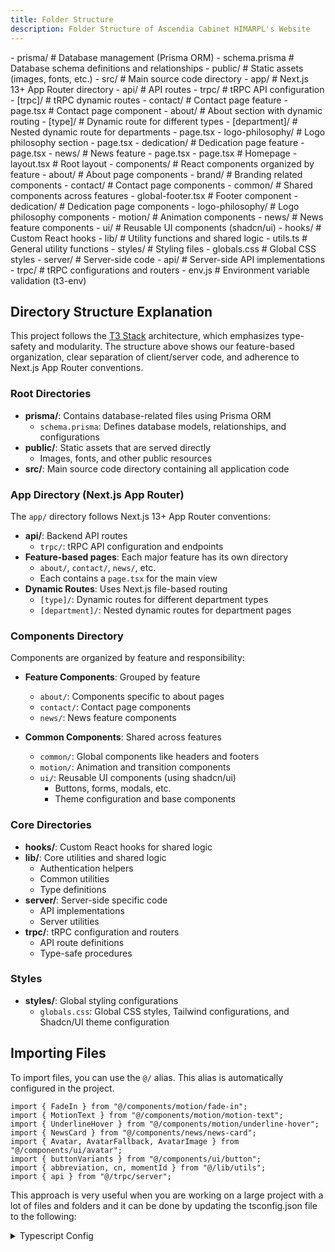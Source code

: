 ```yaml
---
title: Folder Structure
description: Folder Structure of Ascendia Cabinet HIMARPL's Website
---
```



<FileTree>
- prisma/ # Database management (Prisma ORM)
  - schema.prisma # Database schema definitions and relationships
- public/ # Static assets (images, fonts, etc.)
- src/ # Main source code directory
  - app/ # Next.js 13+ App Router directory
    - api/ # API routes
      - trpc/ # tRPC API configuration
        - [trpc]/ # tRPC dynamic routes
    - contact/ # Contact page feature
      - page.tsx # Contact page component
    - about/ # About section with dynamic routing
      - [type]/ # Dynamic route for different types
        - [department]/ # Nested dynamic route for departments
          - page.tsx
      - logo-philosophy/ # Logo philosophy section
        - page.tsx
    - dedication/ # Dedication page feature
      - page.tsx
    - news/ # News feature
      - page.tsx
    - page.tsx # Homepage
    - layout.tsx # Root layout
  - components/ # React components organized by feature
    - about/ # About page components
    - brand/ # Branding related components
    - contact/ # Contact page components
    - common/ # Shared components across features
      - global-footer.tsx # Footer component
    - dedication/ # Dedication page components
    - logo-philosophy/ # Logo philosophy components
    - motion/ # Animation components
    - news/ # News feature components
    - ui/ # Reusable UI components (shadcn/ui)
  - hooks/ # Custom React hooks
  - lib/ # Utility functions and shared logic
    - utils.ts # General utility functions
  - styles/ # Styling files
    - globals.css # Global CSS styles
  - server/ # Server-side code
    - api/ # Server-side API implementations
  - trpc/ # tRPC configurations and routers
  - env.js # Environment variable validation (t3-env)
</FileTree>

## Directory Structure Explanation

This project follows the [T3 Stack](https://create.t3.gg/) architecture, which emphasizes type-safety and modularity. The structure above shows our feature-based organization, clear separation of client/server code, and adherence to Next.js App Router conventions.

### Root Directories

- **prisma/**: Contains database-related files using Prisma ORM
  - `schema.prisma`: Defines database models, relationships, and configurations
- **public/**: Static assets that are served directly
  - Images, fonts, and other public resources
- **src/**: Main source code directory containing all application code

### App Directory (Next.js App Router)

The `app/` directory follows Next.js 13+ App Router conventions:

- **api/**: Backend API routes
  - `trpc/`: tRPC API configuration and endpoints
- **Feature-based pages**: Each major feature has its own directory
  - `about/`, `contact/`, `news/`, etc.
  - Each contains a `page.tsx` for the main view
- **Dynamic Routes**: Uses Next.js file-based routing
  - `[type]/`: Dynamic routes for different department types
  - `[department]/`: Nested dynamic routes for department pages

### Components Directory

Components are organized by feature and responsibility:

- **Feature Components**: Grouped by feature
  - `about/`: Components specific to about pages
  - `contact/`: Contact page components
  - `news/`: News feature components
  
- **Common Components**: Shared across features
  - `common/`: Global components like headers and footers
  - `motion/`: Animation and transition components
  - `ui/`: Reusable UI components (using shadcn/ui)
    - Buttons, forms, modals, etc.
    - Theme configuration and base components

### Core Directories

- **hooks/**: Custom React hooks for shared logic
- **lib/**: Core utilities and shared logic
  - Authentication helpers
  - Common utilities
  - Type definitions
- **server/**: Server-side specific code
  - API implementations
  - Server utilities
- **trpc/**: tRPC configuration and routers
  - API route definitions
  - Type-safe procedures

### Styles

- **styles/**: Global styling configurations
  - `globals.css`: Global CSS styles, Tailwind configurations, and Shadcn/UI theme configuration


## Importing Files

To import files, you can use the `@/` alias. This alias is automatically configured in the project.

```tsx title="src/app/news/page.tsx"
import { FadeIn } from "@/components/motion/fade-in";
import { MotionText } from "@/components/motion/motion-text";
import { UnderlineHover } from "@/components/motion/underline-hover";
import { NewsCard } from "@/components/news/news-card";
import { Avatar, AvatarFallback, AvatarImage } from "@/components/ui/avatar";
import { buttonVariants } from "@/components/ui/button";
import { abbreviation, cn, momentId } from "@/lib/utils";
import { api } from "@/trpc/server";
```

This approach is very useful when you are working on a large project with a lot of files and folders and it can be done by updating the tsconfig.json file to the following:

<details>
<summary>Typescript Config</summary>

```diff lang="json" title="tsconfig.json" 
{
  "compilerOptions": {
    /* Base Options: */
    "esModuleInterop": true,
    "skipLibCheck": true,
    "target": "es2022",
    "allowJs": true,
    "resolveJsonModule": true,
    "moduleDetection": "force",
    "isolatedModules": true,

    /* Strictness */
    "strict": true,
    "noUncheckedIndexedAccess": true,
    "checkJs": true,

    /* Bundled projects */
    "lib": ["dom", "dom.iterable", "ES2022"],
    "noEmit": true,
    "module": "ESNext",
    "moduleResolution": "Bundler",
    "jsx": "preserve",
    "plugins": [{ "name": "next" }],
    "incremental": true,

    /* Path Aliases */
    "baseUrl": ".",
+    "paths": {
+      "@/*": ["./src/*"]
+    }
  },
  "include": [
    ".eslintrc.cjs",
    "next-env.d.ts",
    "**/*.ts",
    "**/*.tsx",
    "**/*.cjs",
    "**/*.js",
    ".next/types/**/*.ts"
  ],
  "exclude": ["node_modules", "lint-staged.config.js", "commitlint.config.js"]
}
```
</details>
